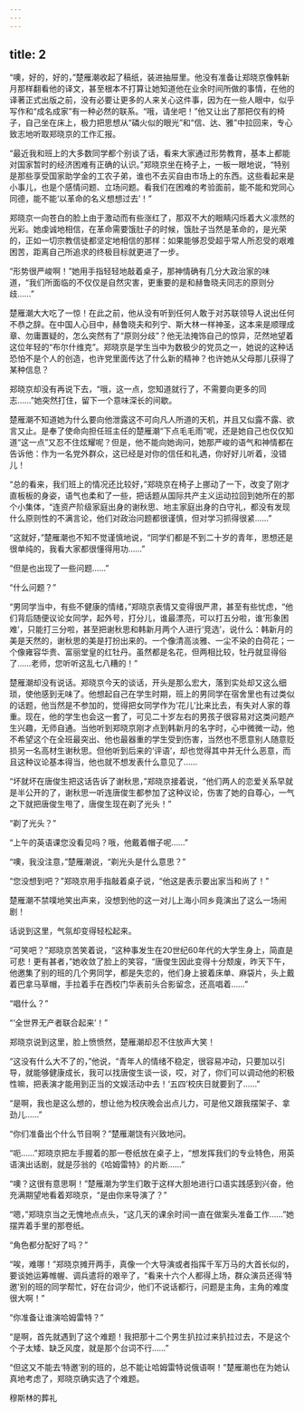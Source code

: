 ```yaml
---
---
---
```

title: 2
---



“噢，好的，好的，”楚雁潮收起了稿纸，装进抽屉里。他没有准备让郑晓京像韩新月那样翻看他的译文，甚至根本不打算让她知道他在业余时间所做的事情，在他的译著正式出版之前，没有必要让更多的人来关心这件事，因为在一些人眼中，似乎写作和“成名成家”有一种必然的联系。“哦，请坐吧！”他又让出了那把仅有的椅子，自己坐在床上，极力把思想从“磷火似的眼光”和“信、达、雅”中拉回来，专心致志地听取郑晓京的工作汇报。

“最近我和班上的大多数同学都个别谈了话，看来大家通过形势教育，基本上都能对国家暂时的经济困难有正确的认识。”郑晓京坐在椅子上，一板一眼地说，“特别是那些享受国家助学金的工农子弟，谁也不去买自由市场上的东西。这些看起来是小事儿，也是个感情问题、立场问题。看我们在困难的考验面前，能不能和党同心同德，能不能‘以革命的名义想想过去’！”

郑晓京一向苍白的脸上由于激动而有些涨红了，那双不大的眼睛闪烁着大义凛然的光彩。她虔诚地相信，在革命需要饿肚子的时候，饿肚子当然是革命的，是光荣的，正如一切宗教信徒都坚定地相信的那样：如果能够忍受超乎常人所忍受的艰难困苦，距离自己所追求的终极目标就更进了一步。

“形势很严峻啊！”她用手指轻轻地敲着桌子，那神情确有几分大政治家的味道，“我们所面临的不仅仅是自然灾害，更重要的是和赫鲁晓夫同志的原则分歧……”

楚雁潮大大吃了一惊！在此之前，他从没有听到任何人敢于对苏联领导人说出任何不恭之辞。在中国人心目中，赫鲁晓夫和列宁、斯大林一样神圣，这本来是顺理成章、勿庸置疑的，怎么突然有了“原则分歧”？他无法掩饰自己的惊异，茫然地望着这位年轻的“布尔什维克”。郑晓京是学生当中为数极少的党员之一，她说的这种话恐怕不是个人的创造，也许党里面传达了什么新的精神？也许她从父母那儿获得了某种信息？

郑晓京却没有再说下去，“哦，这一点，您知道就行了，不需要向更多的同志……”她突然打住，留下一个意味深长的间歇。

楚雁潮不知道她为什么要向他泄露这不可向凡人所道的天机，并且又似露不露、欲言又止。是奉了使命向担任班主任的楚雁潮“下点毛毛雨”呢，还是她自己也仅仅知道“这一点”又忍不住炫耀呢？但是，他不能向她询问，她那严峻的语气和神情都在告诉他：作为一名党外群众，这已经是对你的信任和礼遇，你好好儿听着，没错儿！

“总的看来，我们班上的情况还比较好，”郑晓京在椅子上挪动了一下，改变了刚才直板板的身姿，语气也柔和了一些，把话题从国际共产主义运动拉回到她所在的那个小集体，“连资产阶级家庭出身的谢秋思、地主家庭出身的白守礼，都没有发现什么原则性的不满言论，他们对政治问题都很谨慎，但对学习抓得很紧……”

“这就好，”楚雁潮也不知不觉谨慎地说，“同学们都是不到二十岁的青年，思想还是很单纯的，我看大家都很懂得用功……”

“但是也出现了一些问题……”

“什么问题？”

“男同学当中，有些不健康的情绪，”郑晓京表情又变得很严肃，甚至有些忧虑，“他们背后随便议论女同学，起外号，打分儿，谁最漂亮，可以打五分啦，谁‘形象困难’，只能打三分啦，甚至把谢秋思和韩新月两个人进行‘竞选’，说什么：韩新月的美是天然的，谢秋思的美是打扮出来的。一个像清高淡雅、一尘不染的白荷花；一个像雍容华贵、富丽堂皇的红牡丹。虽然都是名花，但两相比较，牡丹就显得俗了……老师，您听听这乱七八糟的！”

楚雁潮却没有说话。郑晓京今天的谈话，开头是那么宏大，落到实处却又这么细琐，使他感到无味了。他想起自己在学生时期，班上的男同学在宿舍里也有过类似的话题，他当然是不参加的，觉得把女同学作为‘花儿’比来比去，有失对人家的尊重。现在，他的学生也会这一套了，可见二十岁左右的男孩子很容易对这类问题产生兴趣，无师自通。当他听到郑晓京刚才点到韩新月的名字时，心中微微一动，他不希望这个在全班最突出、他也最器重的学生受到伤害，当然也不愿意别人随意贬损另一名高材生谢秋思。但他听到后来的‘评语’，却也觉得其中并无什么恶意，而且这种议论基本得当，他也就不想发表什么意见了……

“坏就坏在唐俊生把这话告诉了谢秋思，”郑晓京接着说，“他们两人的恋爱关系早就是半公开的了，谢秋思一听连唐俊生都参加了这种议论，伤害了她的自尊心，一气之下就把唐俊生甩了，唐俊生现在剃了光头！”

“剃了光头？”

“上午的英语课您没看见吗？哦，他戴着帽子呢……”

“噢，我没注意，”楚雁潮说，“剃光头是什么意思？”

“您没想到吧？”郑晓京用手指敲着桌子说，“他这是表示要出家当和尚了！”

楚雁潮不禁噗地笑出声来，没想到他的这一对儿上海小同乡竟演出了这么一场闹剧！

话说到这里，气氛却变得轻松起来。

“可笑吧？”郑晓京苦笑着说，“这种事发生在20世纪60年代的大学生身上，简直是可悲！更有甚者，”她收敛了脸上的笑容，“唐俊生因此变得十分颓废，昨天下午，他邀集了别的班的几个男同学，都是失恋的，他们身上披着床单、麻袋片，头上戴着巴拿马草帽，手拉着手在西校门华表前头合影留念，还高唱着……”

“唱什么？”

“‘全世界无产者联合起来’！”

郑晓京说到这里，脸上愤愤然，楚雁潮却忍不住放声大笑！

“这没有什么大不了的，”他说，“青年人的情绪不稳定，很容易冲动，只要加以引导，就能够健康成长，我可以找唐俊生谈一谈，哎，对了，你们可以调动他的积极性嘛，把表演才能用到正当的文娱活动中去！‘五四’校庆日就要到了……”

“是啊，我也是这么想的，想让他为校庆晚会出点儿力，可是他又跟我摆架子、拿劲儿……”

“你们准备出个什么节目啊？”楚雁潮饶有兴致地问。

“呃……”郑晓京把左手握着的那一卷纸放在桌子上，“想发挥我们的专业特色，用英语演出话剧，就是莎翁的《哈姆雷特》的片断……”

“噢？这很有意思啊！”楚雁潮为学生们敢于这样大胆地进行口语实践感到兴奋，他充满期望地看着郑晓京，“是由你来导演了？”

“嗯，”郑晓京当之无愧地点点头，“这几天的课余时间一直在做案头准备工作……”她摆弄着手里的那卷纸。

“角色都分配好了吗？”

“唉，难哪！”郑晓京摊开两手，真像一个大导演或者指挥千军万马的大首长似的，要谈她运筹帷幄、调兵遣将的艰辛了，“看来十六个人都得上场，群众演员还得‘特邀’别的班的同学帮忙，好在台词少，他们不说话都行，问题是主角，主角的难度很大啊！”

“你准备让谁演哈姆雷特？”

“是啊，首先就遇到了这个难题！我把那十二个男生扒拉过来扒拉过去，不是这个个子太矮、缺乏风度，就是那个台词不行……”

“但这又不能去‘特邀’别的班的，总不能让哈姆雷特说俄语啊！”楚雁潮也在为她认真地考虑了，郑晓京确实选了个难题。

穆斯林的葬礼